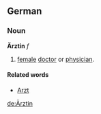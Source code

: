 ==German==
===Noun===
'''Ärztin''' ''f''
# [[female]] [[doctor]] or [[physician]].

====Related words====
* [[Arzt]]

[[de:Ärztin]]